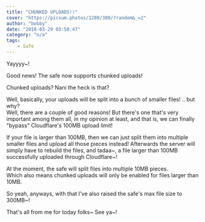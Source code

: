 ```yaml
---
title: "CHUNKED UPLOADS!!"
cover: "https://picsum.photos/1280/300/?random&_=2"
author: "bobby"
date: "2018-03-29 03:50:47"
category: "n/a"
tags:
    - Safe
---
```

Yayyyy~!

Good news! The safe now supports chunked uploads!

Chunked uploads? Nani the heck is that?

Well, basically, your uploads will be split into a bunch of smaller files!
.. but why?  
Well, there are a couple of good reasons! But there's one that's very important among them all, in my opinion at least, and that is, we can finally "bypass" Cloudflare's 100MB upload limit!

If your file is larger than 100MB, then we can just split them into multiple smaller files and upload all those pieces instead! Afterwards the server will simply have to rebuild the files, and tadaa~, a file larger than 100MB successfully uploaded through Cloudflare~!

At the moment, the safe will split files into multiple 10MB pieces.  
Which also means chunked uploads will only be enabled for files larger than 10MB.

So yeah, anyways, with that I've also raised the safe's max file size to 300MB~!

That's all from me for today folks~ See ya~!

